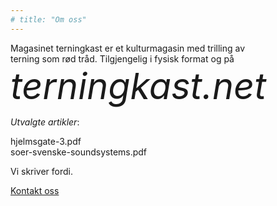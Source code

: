 ```yaml
---
# title: "Om oss"
---
```

<div class="p">
Magasinet terningkast er et kulturmagasin med trilling av <br>
terning som rød tråd. Tilgjengelig i fysisk format og på <span style="font-size: 6vw;">*terningkast.net*</span>

*Utvalgte artikler*:<br>

<span type = "fake-link"> hjelmsgate-3.pdf<br> </span>
soer-svenske-soundsystems.pdf <br> 
</div>

<div class="bottom-text-center">Vi skriver fordi.</div>
<div class="bottom-text-right">
<a href="mailto:alex@crozier.no">Kontakt oss</a>
</div>